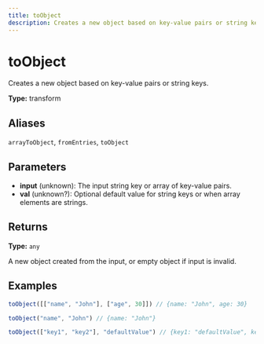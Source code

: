 ```yaml
---
title: toObject
description: Creates a new object based on key-value pairs or string keys.
---
```


# toObject

Creates a new object based on key-value pairs or string keys.

**Type:** transform

## Aliases

`arrayToObject`, `fromEntries`, `toObject`

## Parameters

- **input** (unknown): The input string key or array of key-value pairs.
- **val** (unknown?): Optional default value for string keys or when array elements are strings.

## Returns

**Type:** `any`

A new object created from the input, or empty object if input is invalid.

## Examples

```javascript
toObject([["name", "John"], ["age", 30]]) // {name: "John", age: 30}
```

```javascript
toObject("name", "John") // {name: "John"}
```

```javascript
toObject(["key1", "key2"], "defaultValue") // {key1: "defaultValue", key2: "defaultValue"}
```
